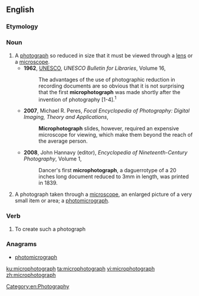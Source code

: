 ==English==

===Etymology===
{{prefix|micro|photograph|lang=en}}

===Noun===
{{en-noun}}

# A [[photograph]] so reduced in size that it must be viewed through a [[lens]] or a [[microscope]].
#* '''1962''', [[w:UNESCO|UNESCO]], ''UNESCO Bulletin for Libraries'', Volume 16,
#*: The advantages of the use of photographic reduction in recording documents are so obvious that it is not surprising that the first '''microphotograph''' was made shortly after the invention of photography [1-4].<sup>1</sup>
#* '''2007''', Michael R. Peres, ''Focal Encyclopedia of Photography: Digital Imaging, Theory and Applications'',
#*: '''Microphotograph''' slides, however, required an expensive microscope for viewing, which make them beyond the reach of the average person.
#* '''2008''', John Hannavy (editor), ''Encyclopedia of Nineteenth-Century Photography'', Volume 1,
#*: Dancer's first '''microphotograph''', a daguerrotype of a 20 inches long document reduced to 3mm in length, was printed in 1839.
# A photograph taken through a [[microscope]], an enlarged picture of a very small item or area; a [[photomicrograph]].

===Verb===
{{en-verb}}

# To create such a photograph

===Anagrams===
* [[photomicrograph#English|photomicrograph]]

[[Category:en:Photography]]

[[ku:microphotograph]]
[[ta:microphotograph]]
[[vi:microphotograph]]
[[zh:microphotograph]]
